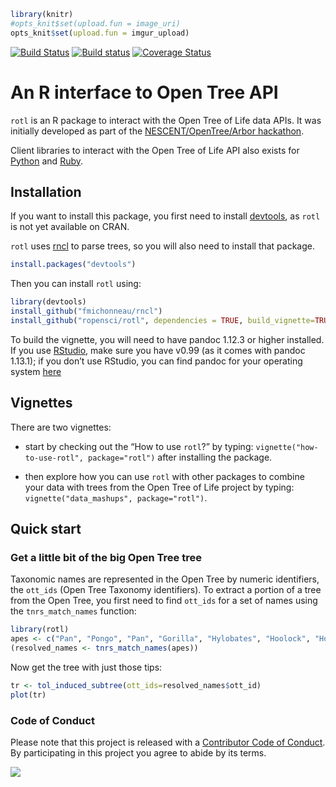 ```r
library(knitr)
#opts_knit$set(upload.fun = image_uri)
opts_knit$set(upload.fun = imgur_upload)


```
[![Build Status](https://travis-ci.org/ropensci/rotl.svg)](https://travis-ci.org/ropensci/rotl)
[![Build status](https://ci.appveyor.com/api/projects/status/5y8rxmehag512d9j?svg=true)](https://ci.appveyor.com/project/fmichonneau/rotl-i7l3q)
[![Coverage Status](https://coveralls.io/repos/ropensci/rotl/badge.svg?branch=master&service=github)](https://coveralls.io/github/ropensci/rotl?branch=master)

# An R interface to Open Tree API

`rotl` is an R package to interact with the Open Tree of Life data APIs. It was
initially developed as part of the
[NESCENT/OpenTree/Arbor hackathon](http://blog.opentreeoflife.org/2014/06/11/apply-for-tree-for-all-a-hackathon-to-access-opentree-resources/).

Client libraries to interact with the Open Tree of Life API also exists for
[Python](https://github.com/OpenTreeOfLife/opentree-interfaces/tree/master/python)
and [Ruby](https://github.com/SpeciesFileGroup/bark).


## Installation

If you want to install this package, you first need to install
[devtools](https://github.com/hadley/devtools), as `rotl` is not yet available
on CRAN.

`rotl` uses [rncl](https://github.com/fmichonneau/rncl) to parse trees, so you
will also need to install that package.

```r
install.packages("devtools")
```

Then you can install `rotl` using:

```r
library(devtools)
install_github("fmichonneau/rncl")
install_github("ropensci/rotl", dependencies = TRUE, build_vignette=TRUE)
```

To build the vignette, you will need to have pandoc 1.12.3 or higher
installed. If you use
[RStudio](https://www.rstudio.com/products/rstudio/download/), make sure you
have v0.99 (as it comes with pandoc 1.13.1); if you don't use RStudio, you can
find pandoc for your operating system [here](http://pandoc.org/installing.html)

## Vignettes

There are two vignettes:

- start by checking out the "How to use `rotl`?" by typing:
  `vignette("how-to-use-rotl", package="rotl")` after installing the
  package.

- then explore how you can use `rotl` with other packages to combine your data
  with trees from the Open Tree of Life project by typing:
  `vignette("data_mashups", package="rotl")`.

## Quick start

### Get a little bit of the big Open Tree tree

Taxonomic names are represented in the Open Tree by numeric identifiers, the
`ott_ids` (Open Tree Taxonomy identifiers). To extract a portion of a tree from
the Open Tree, you first need to find `ott_ids` for a set of names using the
`tnrs_match_names` function:

```r
library(rotl)
apes <- c("Pan", "Pongo", "Pan", "Gorilla", "Hylobates", "Hoolock", "Homo")
(resolved_names <- tnrs_match_names(apes))
```

Now get the tree with just those tips:

```r
tr <- tol_induced_subtree(ott_ids=resolved_names$ott_id)
plot(tr)
```

### Code of Conduct

Please note that this project is released with a
[Contributor Code of Conduct](CONDUCT.md). By participating in this project you
agree to abide by its terms.

[![](http://ropensci.org/public_images/github_footer.png)](http://ropensci.org)
